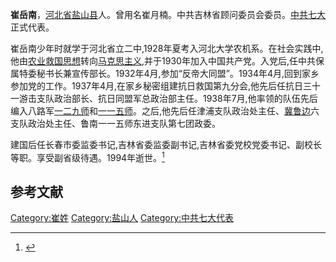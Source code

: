 '''崔岳南'''{{BD|1910年|6月|1994年|11月}}，[[河北省|河北省]][[盐山县|盐山县]]人。曾用名崔月楠。中共吉林省顾问委员会委员。[[中国共产党第七次全国代表大会|中共七大]]正式代表。

崔岳南少年时就学于河北省立二中,1928年夏考入河北大学农机系。在社会实践中,他由[[农业救国思想|农业救国思想]]转向[[马克思主义|马克思主义]],并于1930年加入中国共产党。入党后,任中共保属特委秘书长兼宣传部长。1932年4月,参加“反帝大同盟”。1934年4月,回到家乡参加党的工作。1937年4月,在家乡秘密组建抗日救国第九分会,他先后任抗日三十一游击支队政治部长、抗日同盟军总政治部主任。1938年7月,他率领的队伍先后编入八路军[[国民革命军第十八集团军第129师|一二九师]]和[[国民革命军第十八集团军第115师|一一五师]]。之后,他先后任津浦支队政治处主任、[[冀鲁边区|冀鲁边]]六支队政治处主任、鲁南一一五师东进支队第七团政委。

建国后任长春市委监委书记,吉林省委监委副书记,吉林省委党校党委书记、副校长等职。享受副省级待遇。1994年逝世。<ref>{{Cite book|title=吉林党史人物传略|last=|first=|publisher=|year=2001|isbn=|location=|pages=|editor-last=中共吉林省委党史研究室}}</ref>

==参考文献==
{{reflist}}

[[Category:崔姓|Category:崔姓]]
[[Category:盐山人|Category:盐山人]]
[[Category:中共七大代表|Category:中共七大代表]]